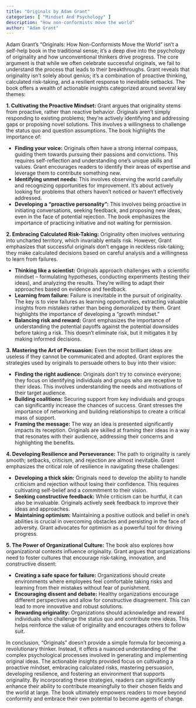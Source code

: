 ```yaml
---
title: "Originals by Adam Grant"
categories: [ "Mindset And Psychology" ]
description: "How non-conformists move the world"
author: "Adam Grant"
---
```

Adam Grant's "Originals: How Non-Conformists Move the World" isn't a self-help book in the traditional sense; it's a deep dive into the psychology of originality and how unconventional thinkers drive progress.  The core argument is that while we often celebrate successful originals, we fail to understand the process that leads to their breakthroughs.  Grant reveals that originality isn't solely about genius; it's a combination of proactive thinking, calculated risk-taking, and a resilient response to inevitable setbacks.  The book offers a wealth of actionable insights categorized around several key themes:

**1. Cultivating the Proactive Mindset:** Grant argues that originality stems from proactive, rather than reactive behavior.  Originals aren't simply responding to existing problems; they're actively identifying and addressing gaps or proposing novel solutions.  This involves a willingness to challenge the status quo and question assumptions.  The book highlights the importance of:

* **Finding your voice:**  Originals often have a strong internal compass, guiding them towards pursuing their passions and convictions. This requires self-reflection and understanding one's unique skills and values.  Grant encourages readers to identify their areas of expertise and leverage them to contribute something new.
* **Identifying unmet needs:** This involves observing the world carefully and recognizing opportunities for improvement.  It's about actively looking for problems that others haven't noticed or haven't effectively addressed.
* **Developing a "proactive personality":**  This involves being proactive in initiating conversations, seeking feedback, and proposing new ideas, even in the face of potential rejection.  The book emphasizes the importance of practicing initiative and not waiting for permission.

**2. Embracing Calculated Risk-Taking:** Originality often involves venturing into uncharted territory, which invariably entails risk.  However, Grant emphasizes that successful originals don't engage in reckless risk-taking; they make calculated decisions based on careful analysis and a willingness to learn from failures.

* **Thinking like a scientist:** Originals approach challenges with a scientific mindset – formulating hypotheses, conducting experiments (testing their ideas), and analyzing the results.  They're willing to adapt their approaches based on evidence and feedback.
* **Learning from failure:**  Failure is inevitable in the pursuit of originality.  The key is to view failures as learning opportunities, extracting valuable insights from mistakes rather than being demoralized by them.  Grant highlights the importance of developing a "growth mindset."
* **Balancing risk and reward:**  Grant emphasizes the importance of understanding the potential payoffs against the potential downsides before taking a risk.  This doesn't eliminate risk, but it mitigates it by making informed decisions.

**3. Mastering the Art of Persuasion:**  Even the most brilliant ideas are useless if they cannot be communicated and adopted.  Grant explores the strategies used by originals to persuade others to buy into their vision:

* **Finding the right audience:**  Originals don't try to convince everyone; they focus on identifying individuals and groups who are receptive to their ideas.  This involves understanding the needs and motivations of their target audience.
* **Building coalitions:**  Securing support from key individuals and groups can significantly increase the chances of success.  Grant stresses the importance of networking and building relationships to create a critical mass of support.
* **Framing the message:**  The way an idea is presented significantly impacts its reception.  Originals are skilled at framing their ideas in a way that resonates with their audience, addressing their concerns and highlighting the benefits.

**4. Developing Resilience and Perseverance:**  The path to originality is rarely smooth; setbacks, criticism, and rejection are almost inevitable.  Grant emphasizes the critical role of resilience in navigating these challenges:

* **Developing a thick skin:**  Originals need to develop the ability to handle criticism and rejection without losing their confidence.  This requires cultivating self-belief and a commitment to their vision.
* **Seeking constructive feedback:** While criticism can be hurtful, it can also be invaluable.  Originals actively seek feedback to improve their ideas and approaches.
* **Maintaining optimism:**  Maintaining a positive outlook and belief in one's abilities is crucial in overcoming obstacles and persisting in the face of adversity.  Grant advocates for optimism as a powerful tool for driving progress.

**5. The Power of Organizational Culture:** The book also explores how organizational contexts influence originality.  Grant argues that organizations need to foster cultures that encourage risk-taking, innovation, and constructive dissent:

* **Creating a safe space for failure:**  Organizations should create environments where employees feel comfortable taking risks and learning from their mistakes without fear of punishment.
* **Encouraging dissent and debate:**  Healthy organizations encourage different perspectives and allow for constructive disagreement.  This can lead to more innovative and robust solutions.
* **Rewarding originality:**  Organizations should acknowledge and reward individuals who challenge the status quo and contribute new ideas.  This helps reinforce the value of originality and encourages others to follow suit.


In conclusion, "Originals" doesn't provide a simple formula for becoming a revolutionary thinker.  Instead, it offers a nuanced understanding of the complex psychological processes involved in generating and implementing original ideas.  The actionable insights provided focus on cultivating a proactive mindset, embracing calculated risks, mastering persuasion, developing resilience, and fostering an environment that supports originality.  By incorporating these strategies, readers can significantly enhance their ability to contribute meaningfully to their chosen fields and the world at large.  The book ultimately empowers readers to move beyond conformity and embrace their own potential to become agents of change.

